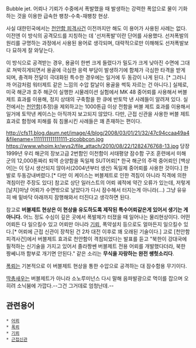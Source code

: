 Bubble jet. 어뢰나 기뢰가 수중에서 폭발했을 때 발생하는 강력한 폭압으로 물이 기화하는 것을 이용한 급속한 팽창-수축-재팽창 현상.

사실 대한민국에서는 [[천안함 피격사건]] 이전까지만 해도 이 용어가 사용된 사례는 없다. 이전엔 이 방식의 공격모드를 지칭하는 데 '선저폭발'이란 단어를 사용했다. 선저폭발의 원리를 규명하는 과정에서 사용된 용어로 생각되며, 대략적으로만 이해해도 선저폭발보다 묘하게 잘 와닿는다.

이 방식으로 공격받는 경우, 용골이 한번 크게 들렸다가 밀도가 크게 낮아진 수면에 그대로 쳐박히게되면서 용골에 극심한 응력 부담이 발생하기에 함체가 극심한 타격을 받게 되며, 충격파 전달이 극대화된 특수한 경우에는 일거에 두 동강이 나게 된다. [* 그러니까 어감처럼 워터제트 같은 느낌의 수압 칼날이 용골을 썩둑 자르는 건 아니다.] 실제로, 미국 해군과 호주 해군이 실행한 시물레이션 실험에서 MK 48 중어뢰를 사용해서 버블 제트 효과를 이용해, 정지 상태의 구축함을 한 큐에 반토막 낸 사례들이 알려져 있다. 실전에서는 [[천안함]](추정)을 제외하고는 1000톤급 이상 전함을 버블 제트 효과를 이용해서 일거에 토막낸 케이스는 아직까지 보고되지 않았다. 다만, 근접 신관을 사용한 버블 제트 효과로 함정에 피해를 줘 침몰시킨 사례들은 꽤 존재하는 편이다.

http://cfs11.blog.daum.net/image/4/blog/2008/03/01/21/32/47c94ccaa49a4&filename=1111111111111111-zicobbcon.jpg
https://www.whoim.kr/wys2/file_attach/2010/08/22/1282476768-13.jpg
당장 1999년 우리 해군의 장보고급 2번함인 이천함이 서태평양 잠수함 구조 훈련에서 미해군의 12,000톤짜리 퇴역 순양함을 독일제 SUT어뢰[* 한국 해군의 주력 중어뢰인 [백상어]는 이 당시 생산되지 않아서(2004년부터 생산) 독일제 중어뢰를 사용한 것이다.] 한발로 두동강내버렸다.[* 다만 이 케이스는 버블제트로 인한 격침이 아니라 직격에 의한 격침이란 주장도 있다]
참고로 상단 일러스트의 어뢰 궤적에 약간 오류가 있는데, 저렇게 [날치]마냥 어뢰가 수면밖으로 날았다가 다시 잠수해서 터지는게 아니라(...) 그냥 유유히 배 밑바닥 아래까지 잠행해와서 터진다고 생각하면 된다.

참고로 '''버블제트 현상은 이 현상을 유도하도록 제작된 특수어뢰같은게 있어서 생기는 게 아니다.''' 어느 정도 수심이 깊은 곳에서 폭발체가 터졌을 때 일어나는 물리현상이다. 어떤 어뢰든 다 일으킬수 있고 어뢰만 아니라 [[기뢰]], 폭약설치 등으로도 얼마든지 일으킬수 있다.[* 어뢰에 근접 신관이 장착된 건 2차 대전 이후로 꽤 오래된 기술이다.] 고로 [천안함 피격사건]에서 버블제트 효과로 천안함이 격침되었다는 발표를 듣고 "북한이 강대국에 필적하는 신기술을 가지고 있어서 졸라짱쎈 버블제트 전용 어뢰를 개발했다더라, 북한 짱쎄니까 함부로 개기면 안된다." 같은 소리는 '''무식을 자랑하는 완전 쌩헛소리다'''.

[[폭뢰]]는 기본적으로 이 버블제트 현상을 통한 수압으로 공격하는 대 잠수함용 무기이다.

[[딱총새우]]는 버블제트가 아니라 소노루미넌스 다시 말해 음파발광으로 먹이를 잡으며 오히려 소닉붐에 가깝다.--그건 그거데로 엄청난데.--

== 관련용어 ==
 * [[어뢰]]
 * [[폭뢰]]
 * [[기뢰]]
 * [[근접신관]]
